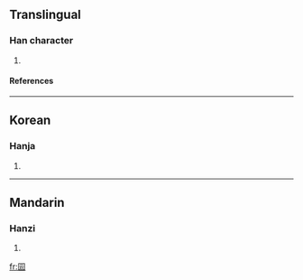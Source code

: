 ==Translingual==
===Han character===
{{Han char|rn=31|rad=囗|as=04|sn=7|four=|canj=田一一戈 (WMMI)}}
# {{defn|Han|sort=囗04}}
====References====
{{Han ref|kx=0217.120|dkj=04709|dj=0444.150|hdz=10714.050|uh=56E9|ud=22249}}
----
==Korean==
===Hanja===
{{ko-hanja|hangeul=운|rv=un|mr=un}}
# {{defn|Korean}}
----
==Mandarin==
===Hanzi===
{{cmn-hanzi|pin=[[yùn]] ([[yun4]])|wg=yün<sup>4</sup>}}
# {{defn|Mandarin}}

[[fr:囩]]